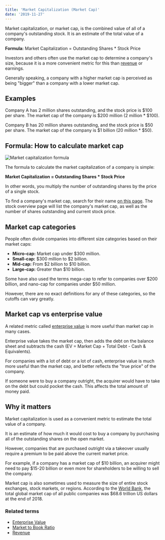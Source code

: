 ```yaml
---
title: 'Market Capitalization (Market Cap)'
date: '2019-11-27'
---
```


Market capitalization, or market cap, is the combined value of all of a company's outstanding stock. It is an estimate of the total value of a company.

**Formula:** Market Capitalization = Outstanding Shares \* Stock Price

Investors and others often use the market cap to determine a company's size, because it is a more convenient metric for this than [revenue](/term/revenue/) or earnings.

Generally speaking, a company with a higher market cap is perceived as being "bigger" than a company with a lower market cap.

## Examples

Company A has 2 million shares outstanding, and the stock price is $100 per share. The market cap of the company is $200 million (2 million \* $100).

Company B has 20 million shares outstanding, and the stock price is $50 per share. The market cap of the company is $1 billion (20 million \* $50).

## Formula: How to calculate market cap

![Market capitalization formula](https://stockanalysis.com/wp-content/uploads/2019/11/market-capitalization-formula.png)

The formula to calculate the market capitalization of a company is simple:

**Market Capitalization = Outstanding Shares \* Stock Price**

In other words, you multiply the number of outstanding shares by the price of a single stock.

To find a company's market cap, search for their name [on this page](/stocks/). The stock overview page will list the company's market cap, as well as the number of shares outstanding and current stock price.

## Market cap categories

People often divide companies into different size categories based on their market caps:

-  **Micro-cap:** Market cap under $300 million.
-  **Small-cap:** $300 million to $2 billion.
-  **Mid-cap:** From $2 billion to $10 billion.
-  **Large-cap:** Greater than $10 billion.

Some have also used the terms mega-cap to refer to companies over $200 billion, and nano-cap for companies under $50 million.

However, there are no exact definitions for any of these categories, so the cutoffs can vary greatly.

## Market cap vs enterprise value

A related metric called [enterprise value](/term/enterprise-value/) is more useful than market cap in many cases.

Enterprise value takes the market cap, then adds the debt on the balance sheet and subtracts the cash (EV = Market Cap + Total Debt - Cash & Equivalents).

For companies with a lot of debt or a lot of cash, enterprise value is much more useful than the market cap, and better reflects the "true price" of the company.

If someone were to buy a company outright, the acquirer would have to take on the debt but could pocket the cash. This affects the total amount of money paid.

## Why it matters

Market capitalization is used as a convenient metric to estimate the total value of a company.

It is an estimate of how much it would cost to buy a company by purchasing all of the outstanding shares on the open market.

However, companies that are purchased outright via a takeover usually require a premium to be paid above the current market price.

For example, if a company has a market cap of $10 billion, an acquirer might need to pay $15-20 billion or even more for shareholders to be willing to sell the company.

Market cap is also sometimes used to measure the size of entire stock exchanges, stock markets, or regions. According to the [World Bank](https://data.worldbank.org/indicator/CM.MKT.LCAP.CD), the total global market cap of all public companies was $68.6 trillion US dollars at the end of 2018.

### Related terms

-  [Enterprise Value](/term/enterprise-value/)
-  [Market to Book Ratio](/term/market-to-book-ratio/)
-  [Revenue](/term/revenue/)
